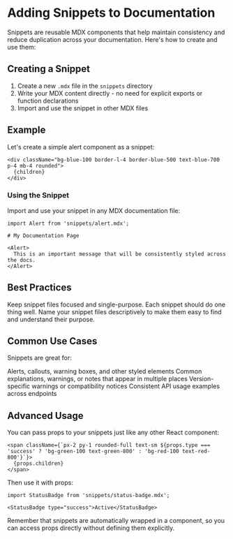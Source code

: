 # Adding Snippets to Documentation

Snippets are reusable MDX components that help maintain consistency and reduce duplication across your documentation. Here's how to create and use them:

## Creating a Snippet

1. Create a new `.mdx` file in the `snippets` directory
2. Write your MDX content directly - no need for explicit exports or function declarations
3. Import and use the snippet in other MDX files

## Example

Let's create a simple alert component as a snippet:

```mdx snippets/alert.mdx
<div className="bg-blue-100 border-l-4 border-blue-500 text-blue-700 p-4 mb-4 rounded">
  {children}
</div>
```

### Using the Snippet

Import and use your snippet in any MDX documentation file:

```mdx
import Alert from 'snippets/alert.mdx';

# My Documentation Page

<Alert>
  This is an important message that will be consistently styled across the docs.
</Alert>
```

## Best Practices

<Info>
  Keep snippet files focused and single-purpose. Each snippet should do one thing well.
</Info>

<Tip>
  Name your snippet files descriptively to make them easy to find and understand their purpose.
</Tip>

## Common Use Cases

Snippets are great for:

<CardGroup cols={2}>
  <Card title="UI Components" icon="palette">
    Alerts, callouts, warning boxes, and other styled elements
  </Card>
  <Card title="Repeated Content" icon="copy">
    Common explanations, warnings, or notes that appear in multiple places
  </Card>
  <Card title="Version Notices" icon="code-branch">
    Version-specific warnings or compatibility notices
  </Card>
  <Card title="API Examples" icon="code">
    Consistent API usage examples across endpoints
  </Card>
</CardGroup>

## Advanced Usage

You can pass props to your snippets just like any other React component:

```mdx snippets/status-badge.mdx
<span className={`px-2 py-1 rounded-full text-sm ${props.type === 'success' ? 'bg-green-100 text-green-800' : 'bg-red-100 text-red-800'}`}>
  {props.children}
</span>
```

Then use it with props:

```mdx
import StatusBadge from 'snippets/status-badge.mdx';

<StatusBadge type="success">Active</StatusBadge>
```

<Note>
  Remember that snippets are automatically wrapped in a component, so you can access props directly without defining them explicitly.
</Note>